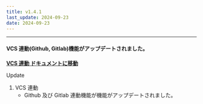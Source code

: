 ```yaml
---
title: v1.4.1
last_update: 2024-09-23
date: 2024-09-23
---
```



<hr />

#### VCS 連動(Github, Gitlab)機能がアップデートされました。

[**VCS 連動 ドキュメントに移動**](https://docs.cstudio.app/ja/docs/plugin/vcs/add-github)

<div className={styles.releaseWrap} >
<div className={styles.tag} data-type="changed">
    Update
</div>

1. VCS 連動
    - Github 及び Gitlab 連動機能が機能がアップデートされました。

</div>
